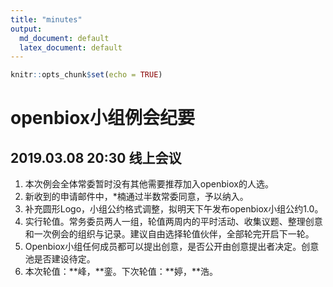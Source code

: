 ```yaml
---
title: "minutes"
output:
  md_document: default
  latex_document: default
---
```


```r
knitr::opts_chunk$set(echo = TRUE)
```

# openbiox小组例会纪要

## 2019.03.08 20:30 线上会议

1. 本次例会全体常委暂时没有其他需要推荐加入openbiox的人选。
2. 新收到的申请邮件中，*楠通过半数常委同意，予以纳入。
3. 补充圆形Logo，小组公约格式调整，拟明天下午发布openbiox小组公约1.0。
4. 实行轮值。常务委员两人一组，轮值两周内的平时活动、收集议题、整理创意和一次例会的组织与记录。建议自由选择轮值伙伴，全部轮完开启下一轮。
5. Openbiox小组任何成员都可以提出创意，是否公开由创意提出者决定。创意池是否建设待定。
6. 本次轮值：\*\*峰，\*\*銮。下次轮值：\*\*婷，\*\*浩。
